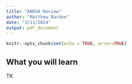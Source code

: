 ```yaml
---
title: "ANOVA Review"
author: "Matthew Bardoe"
date: "3/11/2024"
output: pdf_document
---
```


```r
knitr::opts_chunk$set(echo = TRUE, error=TRUE)
```

## What you will learn

TK